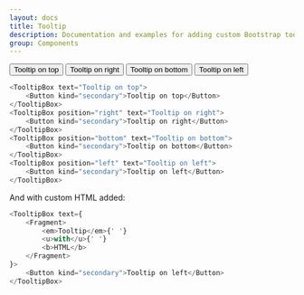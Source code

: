 ---
layout: docs
title: Tooltip
description: Documentation and examples for adding custom Bootstrap tooltips with CSS and JavaScript using CSS3 for animations.
group: Components
---



<Example>
    <TooltipBox text="Tooltip on top">
        <Button kind="secondary">Tooltip on top</Button>
    </TooltipBox>
    <TooltipBox position="right" text="Tooltip on right">
        <Button kind="secondary">Tooltip on right</Button>
    </TooltipBox>
    <TooltipBox position="bottom" text="Tooltip on bottom">
        <Button kind="secondary">Tooltip on bottom</Button>
    </TooltipBox>
    <TooltipBox position="left" text="Tooltip on left">
        <Button kind="secondary">Tooltip on left</Button>
    </TooltipBox>
</Example>

```JavaScript
<TooltipBox text="Tooltip on top">
    <Button kind="secondary">Tooltip on top</Button>
</TooltipBox>
<TooltipBox position="right" text="Tooltip on right">
    <Button kind="secondary">Tooltip on right</Button>
</TooltipBox>
<TooltipBox position="bottom" text="Tooltip on bottom">
    <Button kind="secondary">Tooltip on bottom</Button>
</TooltipBox>
<TooltipBox position="left" text="Tooltip on left">
    <Button kind="secondary">Tooltip on left</Button>
</TooltipBox>
```

And with custom HTML added:

```JavaScript
<TooltipBox text={
    <Fragment>
        <em>Tooltip</em>{' '}
        <u>with</u>{' '}
        <b>HTML</b>
    </Fragment>
}>
    <Button kind="secondary">Tooltip on left</Button>
</TooltipBox>
```
